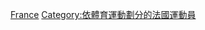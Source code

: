 {{Commons category|Archers from France}}

[[Category:各國射箭運動員|France]]
[[Category:依體育運動劃分的法國運動員|Category:依體育運動劃分的法國運動員]]